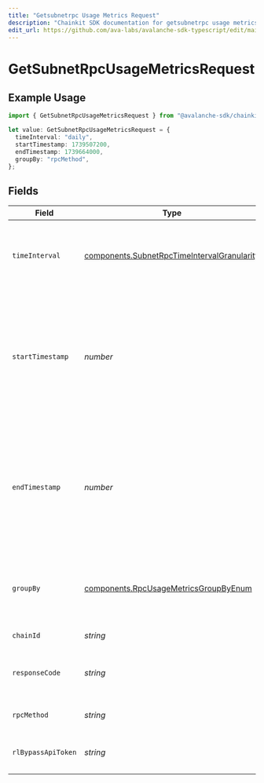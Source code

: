 ```yaml
---
title: "Getsubnetrpc Usage Metrics Request"
description: "Chainkit SDK documentation for getsubnetrpc usage metrics request"
edit_url: https://github.com/ava-labs/avalanche-sdk-typescript/edit/main/chainkit/docs/models/operations/getsubnetrpcusagemetricsrequest.md
---
```


# GetSubnetRpcUsageMetricsRequest

## Example Usage

```typescript
import { GetSubnetRpcUsageMetricsRequest } from "@avalanche-sdk/chainkit/models/operations";

let value: GetSubnetRpcUsageMetricsRequest = {
  timeInterval: "daily",
  startTimestamp: 1739507200,
  endTimestamp: 1739664000,
  groupBy: "rpcMethod",
};
```

## Fields

| Field                                                                                                                   | Type                                                                                                                    | Required                                                                                                                | Description                                                                                                             | Example                                                                                                                 |
| ----------------------------------------------------------------------------------------------------------------------- | ----------------------------------------------------------------------------------------------------------------------- | ----------------------------------------------------------------------------------------------------------------------- | ----------------------------------------------------------------------------------------------------------------------- | ----------------------------------------------------------------------------------------------------------------------- |
| `timeInterval`                                                                                                          | [components.SubnetRpcTimeIntervalGranularity](https://github.com/ava-labs/avalanche-sdk-typescript/blob/main/chainkit/models/components/subnetrpctimeintervalgranularity.md)              | :heavy_minus_sign:                                                                                                      | Time interval granularity for data aggregation for subnet<br/>     rpc metrics                                          | daily                                                                                                                   |
| `startTimestamp`                                                                                                        | *number*                                                                                                                | :heavy_minus_sign:                                                                                                      | The start time of the range as a UNIX timestamp. The requested start time  will be rounded down to 0:00 UTC of the day. | 1739507200                                                                                                              |
| `endTimestamp`                                                                                                          | *number*                                                                                                                | :heavy_minus_sign:                                                                                                      | The end time of the range as a UNIX timestamp. The requested end time will be rounded down to 0:00 UTC of the day.      | 1739664000                                                                                                              |
| `groupBy`                                                                                                               | [components.RpcUsageMetricsGroupByEnum](https://github.com/ava-labs/avalanche-sdk-typescript/blob/main/chainkit/models/components/rpcusagemetricsgroupbyenum.md)                          | :heavy_minus_sign:                                                                                                      | Query param for the criterion used for grouping metrics                                                                 | rpcMethod                                                                                                               |
| `chainId`                                                                                                               | *string*                                                                                                                | :heavy_minus_sign:                                                                                                      | Filter data by chain ID.                                                                                                |                                                                                                                         |
| `responseCode`                                                                                                          | *string*                                                                                                                | :heavy_minus_sign:                                                                                                      | Filter data by response status code.                                                                                    |                                                                                                                         |
| `rpcMethod`                                                                                                             | *string*                                                                                                                | :heavy_minus_sign:                                                                                                      | Filter data by RPC method.                                                                                              |                                                                                                                         |
| `rlBypassApiToken`                                                                                                      | *string*                                                                                                                | :heavy_minus_sign:                                                                                                      | Filter data by Rl Bypass API Token.                                                                                     |                                                                                                                         |